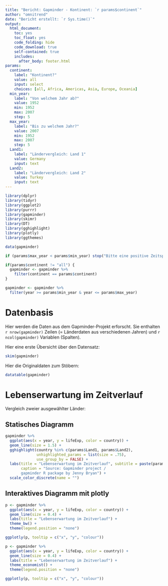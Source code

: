 ```yaml
---
title: "Bericht: Gapminder - Kontinent: `r params$continent`"
author: "omnitrend"
date: "Bericht erstellt: `r Sys.time()`"
output:
  html_document:
    toc: yes
    toc_float: yes
    code_folding: hide
    code_download: true
    self-contained: true
    includes:
      after_body: footer.html
params:
  continent: 
    label: "Kontinent?"
    value: all
    input: select
    choices: [all, Africa, Americas, Asia, Europe, Oceania]
  min_year:
    label: "Von welchem Jahr ab?"
    value: 1952
    min: 1952
    max: 2007
    step: 5
  max_year:
    label: "Bis zu welchem Jahr?"
    value: 2007
    min: 1952
    max: 2007
    step: 5
  Land1:
    label: "Ländervergleich: Land 1"
    value: Germany
    input: text
  Land2:
    label: "Ländervergleich: Land 2"
    value: Turkey
    input: text
---
```


```r

library(dplyr)
library(tidyr)
library(ggplot2)
library(purrr)
library(gapminder)
library(skimr)
library(DT)
library(gghighlight)
library(plotly)
library(ggthemes)

data(gapminder)

if (params$max_year < params$min_year) stop("Bitte eine positive Zeitspanne angeben!")

if(params$continent != "all") {
  gapminder <- gapminder %>% 
    filter(continent == params$continent)
}

gapminder <- gapminder %>% 
  filter(year >= params$min_year & year <= params$max_year)

```

# Datenbasis

Hier werden die Daten aus dem Gapminder-Projekt erforscht. Sie enthalten `r nrow(gapminder)` Zeilen (= Länderdaten aus verschiedenen Jahren) und `r ncol(gapminder)` Variablen (Spalten).

Hier eine erste Übersicht über den Datensatz:

```r

skim(gapminder)

```

Hier die Originaldaten zum Stöbern:

```r

datatable(gapminder)

```


# Lebenserwartung im Zeitverlauf

Vergleich zweier ausgewählter Länder:

## Statisches Diagramm

```r

gapminder %>% 
  ggplot(aes(x = year, y = lifeExp, color = country)) +
  geom_line(size = 1.5) +
  gghighlight(country %in% c(params$Land1, params$Land2),
              unhighlighted_params = list(size = .75),
              use_group_by = FALSE) +
  labs(title = "Lebenserwartung im Zeitverlauf", subtitle = paste(params$Land1, "im Vergleich mit", params$Land2),
       caption = "Source: Gapminder project /
       gapminder R package by Jenny Bryan") +
  scale_color_discrete(name = "")

```

## Interaktives Diagramm mit plotly

```r

p <- gapminder %>% 
  ggplot(aes(x = year, y = lifeExp, color = country)) +
  geom_line(size = 0.4) +
  labs(title = "Lebenserwartung im Zeitverlauf") +
  theme_bw() +
  theme(legend.position = "none")

ggplotly(p, tooltip = c("x", "y", "colour"))

p <- gapminder %>% 
  ggplot(aes(x = year, y = lifeExp, color = country)) +
  geom_line(size = 0.4) +
  labs(title = "Lebenserwartung im Zeitverlauf") +
  theme_economist() +
  theme(legend.position = "none")

ggplotly(p, tooltip = c("x", "y", "colour"))


```

